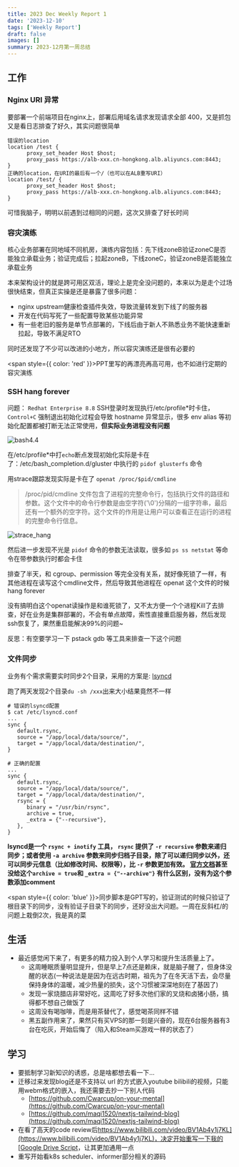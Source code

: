 ```yaml
---
title: 2023 Dec Weekly Report 1
date: '2023-12-10'
tags: ['Weekly Report']
draft: false
images: []
summary: 2023-12月第一周总结
---
```


<TOCInline toc={props.toc}/>

## 工作

### Nginx URI 异常

要部署一个前端项目在nginx上，部署后用域名请求发现请求全部 400，又是抓包又是看日志排查了好久，其实问题很简单
```
错误的location
location /test {
      proxy_set_header Host $host;
      proxy_pass https://alb-xxx.cn-hongkong.alb.aliyuncs.com:8443;
}
正确的location，在URI的最后有一个/（也可以在ALB重写URI）
location /test/ {
      proxy_set_header Host $host;
      proxy_pass https://alb-xxx.cn-hongkong.alb.aliyuncs.com:8443;
}
```
可惜我脑子，明明以前遇到过相同的问题，这次又排查了好长时间

### 容灾演练

核心业务部署在同地域不同机房，演练内容包括：先下线zoneB验证zoneC是否能独立承载业务；验证完成后；拉起zoneB，下线zoneC，验证zoneB是否能独立承载业务

本来架构设计的就是跨可用区双活，理论上是完全没问题的，本来以为是走个过场很快结束，但真正实操是还是暴露了很多问题：

- nginx upstream健康检查插件失效，导致流量转发到下线了的服务器
- 开发在代码写死了一些配置导致某些功能异常
- 有一些老旧的服务是单节点部署的，下线后由于新人不熟悉业务不能快速重新拉起，导致不满足RTO

同时还发现了不少可以改进的小地方，所以容灾演练还是很有必要的


<span style={{ color: 'red' }}>PPT里写的再漂亮再高可用，也不如进行定期的容灾演练</span>



### SSH hang forever

问题： `Redhat Enterprise 8.8` SSH登录时发现执行/etc/profile*时卡住，`Control+C` 强制退出初始化过程会导致 hostname 异常显示，很多 env alias 等初始化配置都被打断无法正常使用，**但实际业务进程没有问题**

![bash4.4](/static/images/bash4_4err.png)


在/etc/profile*中打`echo`断点发现初始化实际是卡在了：/etc/bash_completion.d/gluster 中执行的 `pidof glusterfs` 命令

用strace跟踪发现实际是卡在了 `openat /proc/$pid/cmdline`

> /proc/pid/cmdline 文件包含了进程的完整命令行，包括执行文件的路径和参数。这个文件中的命令行参数是由空字符('\0')分隔的一组字符串，最后还有一个额外的空字符。这个文件的作用是让用户可以查看正在运行的进程的完整命令行信息。

![strace_hang](/static/images/strace_hang.png)

然后进一步发现不光是 `pidof` 命令的参数无法读取，很多如 `ps ss netstat` 等命令在带参数执行时都会卡住

排查了半天，和 cgroup、permission 等完全没有关系，就好像死锁了一样，有其他进程在读写这个cmdline文件，然后导致其他进程在 openat 这个文件的时候hang forever

没有搞明白这个openat读操作是和谁死锁了，又不太方便一个个进程Kill了去排查，好在业务是集群部署的，不会有单点故障，索性直接重启服务器，然后发现ssh恢复了，果然重启能解决99%的问题~

反思：有空要学习一下 pstack gdb 等工具来排查一下这个问题

### 文件同步

业务有个需求需要实时同步2个目录，采用的方案是: [lsyncd](https://github.com/lsyncd/lsyncd)

跑了两天发现2个目录`du -sh /xxx`出来大小结果竟然不一样

```shell
# 错误的lsyncd配置
$ cat /etc/lsyncd.conf
...
sync {
   default.rsync,
   source = "/app/local/data/source/",
   target = "/app/local/data/destination/",
}
```

```shell
# 正确的配置
...
sync {
   default.rsync,
   source = "/app/local/data/source/",
   target = "/app/local/data/destination/",
   rsync = {
      binary = "/usr/bin/rsync",
      archive = true,
      _extra = {"--recursive"},
   },
}
```
**lsyncd是一个 `rsync + inotify` 工具， `rsync` 提供了 `-r recursive` 参数来递归同步；或者使用 `-a archive` 参数来同步归档子目录，除了可以递归同步以外，还可以同步元信息（比如修改时间、权限等），比 `-r` 参数更加有效。
[官方文档](https://lsyncd.github.io/lsyncd/manual/config/layer4/)甚至没给这个`archive = true`和 `_extra = {"--archive"}` 有什么区别，没有为这个参数添加comment**


<span style={{ color: 'blue' }}>同步脚本是GPT写的，验证测试的时候只验证了根目录下的同步，没有验证子目录下的同步，还好没出大问题。一周在反斜杠/的问题上栽倒2次，我是真的菜</span>

## 生活

- 最近感觉闲下来了，有更多的精力投入到个人学习和提升生活质量上了。
    - 这周睡眠质量明显提升，但是早上7点还是赖床，就是脑子醒了，但身体没醒的状态(一种说法是是因为在远古时期，祖先为了在冬天活下去，会尽量保持身体的温暖，减少热量的损失，这个习惯被深深地刻在了基因了)
    - 发现一家烧腊店非常好吃，这周吃了好多次他们家的叉烧和卤猪小肠，搞得都不想自己做饭了
    - 这周没有喝咖啡，而是用茶替代了，感觉喝茶同样不错
    - 黑五副作用来了，果然只有买VPS的那一刻是兴奋的，现在6台服务器有3台在吃灰，开始后悔了（陷入和Steam买游戏一样的状态了）


## 学习

- 要抵制学习新知识的诱惑，总是啥都想去看一下...
- 迁移过来发现blog还是不支持以 url 的方式嵌入youtube bilibili的视频，只能用webm格式的嵌入，我还需要去抄一下别人代码
    - [https://github.com/Cwarcup/on-your-mental](https://github.com/Cwarcup/on-your-mental)
    - [https://github.com/maqi1520/nextjs-tailwind-blog](https://github.com/maqi1520/nextjs-tailwind-blog)
- 在看了高天的code review后[https://www.bilibili.com/video/BV1Ab4y1j7KL](https://www.bilibili.com/video/BV1Ab4y1j7KL)，决定开始重写一下我的[Google Drive Script](https://github.com/0utsiderZhong/SyncDataToGoogleDrive)，让其更加通用一点
- 重写开始看k8s scheduler、informer部分相关的源码





